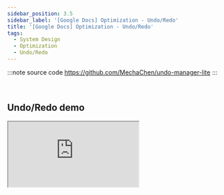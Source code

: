 ```yaml
---
sidebar_position: 3.5
sidebar_label: '[Google Docs] Optimization - Undo/Redo'
title: '[Google Docs] Optimization - Undo/Redo'
tags:
  - System Design
  - Optimization
  - Undo/Redo
---
```


:::note source code
https://github.com/MechaChen/undo-manager-lite
:::

<br />

## Undo/Redo demo


<div style={{
  display: 'flex',
  justifyContent: 'center',
  width: '100%'
}}>
  <iframe
    src="https://memoir.cards/embed/card/0c43d37e-c442-4efc-a651-dc67b4c5b47a?width=260"
    style={{
      border: 0,
      aspectRatio: '4 / 6',
      width: '100%',
      borderRadius: '16px',
      maxWidth: '270px',
    }}
    scrolling="no"
    loading="lazy"
  />
</div>


<div style={{
  position: 'relative',
  width: '100%',
  maxWidth: '700px',
  margin: '0 auto'
}}>
  <video
    controls
    style={{
      width: '100%',
      height: 'auto',
      display: 'block'
    }}
    src="https://github.com/user-attachments/assets/14d5548e-5ea5-42e0-b016-673fa6729107"
    alt="Undo/Redo Optimization"
  />
</div>

<br />
<br />
<br />


There are 2 ways to implement undo/redo mechanism:
1. single undo stack and move by index ([./src/hooks/useUndoRedoByIndex.ts](https://github.com/MechaChen/undo-manager-lite/blob/main/src/hooks/useUndoRedoByIndex.ts))
2. 2 stacks - undo stack & redo stack ([./src/hooks/useUndoRedoByTwoStack.ts](https://github.com/MechaChen/undo-manager-lite/blob/main/src/hooks/useUndoRedoByTwoStack.ts))

<br />

## Single undo stack and move by index
Use a single stack to store the user's operation history, and
- when user undo, move index backward (-1)
- when user redo, move index forward (+1)

```typescript
const undo = () => {
    const prevStep = Math.max(LOWER_BOUND, currentIndex - 1);
    setCurrentIndex(prevStep);
}

const redo = () => {
    const nextStep = Math.min(UPPER_BOUND, currentIndex + 1);
    setCurrentIndex(nextStep);
}
```

<br />

## 2 Stacks - undo stack & redo stack
Use 2 stacks to store the undo and redo histories
- when user undo
  1. `pop` current state from undo stack
  2. `push` current state to redo stack
  3. get the latest previous state from the last item in the undo stack
  4. set state with the latest previous version

```typescript
const undo = () => {
    if (undoStack.current.length <= 1) {
        return;
    }

    const currentValue = undoStack.current.pop();
    const prevValue = undoStack.current[undoStack.current.length - 1];
    redoStack.current.push(currentValue!);
    setValue(prevValue);
}
```

<br />

- when user redo
  1. `pop` next state from redo stack
  2. `push` redo state to undo stack
  3. set state with next version

```typescript
const redo = () => {
    if (redoStack.current.length === 0) {
        return;
    }

    const nextStep = redoStack.current.pop();
    undoStack.current.push(value);
    setValue(nextStep!);
}
```
 
<br />

 
## Comparison

<table>
  <thead>
    <tr>
      <th>Feature</th>
      <th>by index</th>
      <th>🏆 by 2 stacks</th>
    </tr>
  </thead>
  <tbody>
    <tr>
      <td>Implementation</td>
      <td>Single array + index</td>
      <td>Two stacks (undo/redo)</td>
    </tr>
    <tr>
      <td>Memory Usage</td>
      <td>✅ Less (single array)</td>
      <td>⚠️ More (two arrays)</td>
    </tr>
    <tr>
      <td>Code Complexity</td>
      <td>⚠️ Complex (index management)</td>
      <td>✅ Simple (intuitive push/pop)</td>
    </tr>
    <tr>
      <td>Error Risk</td>
      <td>⚠️ High (index out of bounds)</td>
      <td>✅ Low (no index management)</td>
    </tr>
    <tr>
      <td>Extensibility</td>
      <td>⚠️ Difficult (complex index logic)</td>
      <td>✅ Easy (simple to add features)</td>
    </tr>
    <tr>
      <td>Performance</td>
      <td>✅ Better (fewer slice operations)</td>
      <td>⚠️ Worse (maintain two arrays)</td>
    </tr>
    <tr>
      <td>Readability</td>
      <td>⚠️ Poor (need to understand index logic)</td>
      <td>✅ Good (clear semantics)</td>
    </tr>
    <tr>
      <td>Maintainability</td>
      <td>⚠️ Poor (prone to bugs)</td>
      <td>✅ Good (clear logic)</td>
    </tr>
    <tr>
      <td>Used by</td>
      <td>
        <ul>
          <li>Google Docs (early version)</li>
          <li>Microsoft Word (early version)</li>
          <li>Adobe Photoshop (early version)</li>
        </ul>
      </td>
      <td>
        <ul>
          <li><a href="https://github.com/facebook/lexical/blob/main/packages/lexical-history/src/index.ts">Lexical</a></li>
          <li><a href="https://developer.apple.com/library/archive/documentation/Cocoa/Conceptual/UndoArchitecture/Articles/RegisteringUndo.html#//apple_ref/doc/uid/20000206-SW2">NSUndo manager</a> (iOS, macOS standard)</li>
          <li>VS Code</li>
          <li>Sublime Text</li>
          <li>Atom</li>
          <li>Google Docs (current version)</li>
          <li>Microsoft Word (current version)</li>
          <li>Adobe Photoshop (current version)</li>
          <li>Figma</li>
        </ul>
      </td>
    </tr>
  </tbody>
</table>

<br />

## Optimization
To prevent memory leak, we can setup undo stack size limit, and when new operation come in, 
which makes the stack exceed the limit, slice the stack by size of (current stack size - limit)

```typescript
const push = (value: T) => {
    let newUndoStack = undoStack.current.slice(0, currentIndex + 1);
    newUndoStack.push(value);

    // highlight-start
    if (undoStack.current.length > limit) {
        newUndoStack = newUndoStack.slice(undoStack.current.length - limit);
    }
    // highlight-end
    undoStack.current = newUndoStack;
    setCurrentIndex(newUndoStack.length - 1);
}
```

<br />
<br />

## References
- [Lexical History plugin source code](https://github.com/facebook/lexical/blob/main/packages/lexical-history/src/index.ts)
- [UI Algorithms: A Tiny Undo Stack](https://blog.julik.nl/2025/03/a-tiny-undo-stack)
- [Build an Undo-Redo Hook in React with Keyboard Shortcut Support: Step-by-Step Tutorial](https://www.youtube.com/watch?v=pR1r-1KGtNU)


<br /><br />